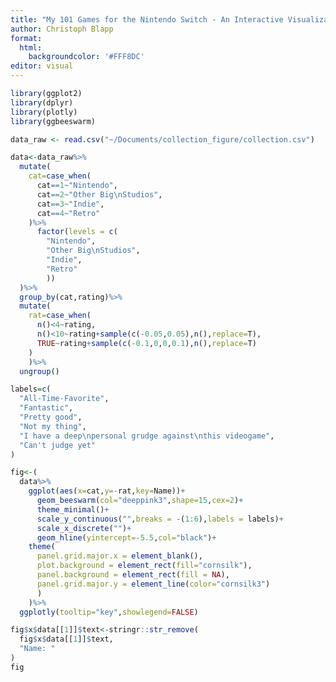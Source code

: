 ```yaml
---
title: "My 101 Games for the Nintendo Switch - An Interactive Visualization"
author: Christoph Blapp
format: 
  html:
    backgroundcolor: '#FFF8DC'
editor: visual
---
```


```r
library(ggplot2)
library(dplyr)
library(plotly)
library(ggbeeswarm)

data_raw <- read.csv("~/Documents/collection_figure/collection.csv")

data<-data_raw%>%
  mutate(
    cat=case_when(
      cat==1~"Nintendo",
      cat==2~"Other Big\nStudios",
      cat==3~"Indie",
      cat==4~"Retro"
    )%>%
      factor(levels = c(
        "Nintendo",
        "Other Big\nStudios",
        "Indie",
        "Retro"
        ))
  )%>%
  group_by(cat,rating)%>%
  mutate(
    rat=case_when(
      n()<4~rating,
      n()<10~rating+sample(c(-0.05,0.05),n(),replace=T),
      TRUE~rating+sample(c(-0.1,0,0,0.1),n(),replace=T)
    )
    )%>%
  ungroup()

labels=c(
  "All-Time-Favorite",
  "Fantastic",
  "Pretty good",
  "Not my thing",
  "I have a deep\npersonal grudge against\nthis videogame",
  "Can't judge yet"
)
```

```r
fig<-(
  data%>%
    ggplot(aes(x=cat,y=-rat,key=Name))+
      geom_beeswarm(col="deeppink3",shape=15,cex=2)+
      theme_minimal()+
      scale_y_continuous("",breaks = -(1:6),labels = labels)+
      scale_x_discrete("")+
      geom_hline(yintercept=-5.5,col="black")+
    theme(
      panel.grid.major.x = element_blank(),
      plot.background = element_rect(fill="cornsilk"),
      panel.background = element_rect(fill = NA),
      panel.grid.major.y = element_line(color="cornsilk3")
      )
    )%>%
  ggplotly(tooltip="key",showlegend=FALSE)

fig$x$data[[1]]$text<-stringr::str_remove(
  fig$x$data[[1]]$text,
  "Name: "
)
fig
```

